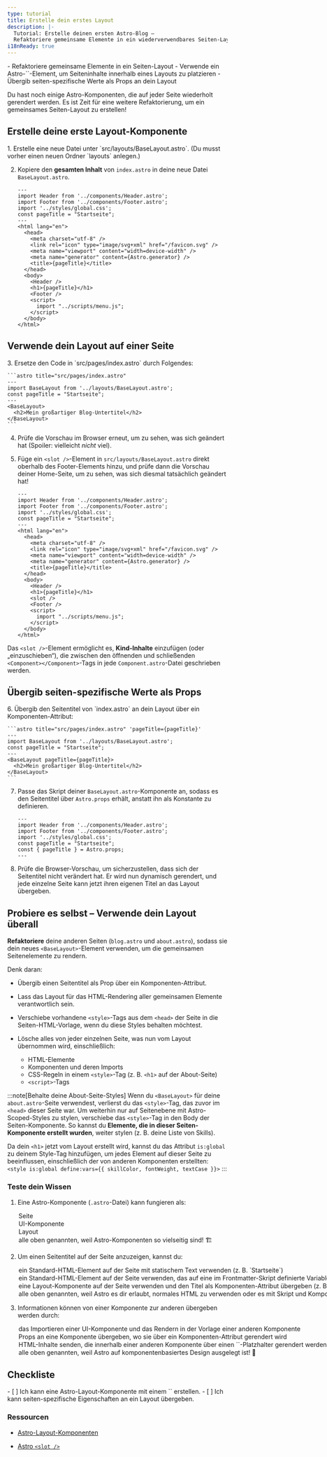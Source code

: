 ```yaml
---
type: tutorial
title: Erstelle dein erstes Layout
description: |-
  Tutorial: Erstelle deinen ersten Astro-Blog —
  Refaktoriere gemeinsame Elemente in ein wiederverwendbares Seiten-Layout
i18nReady: true
---
```



<PreCheck>
  - Refaktoriere gemeinsame Elemente in ein Seiten-Layout
  - Verwende ein Astro-`<slot />`-Element, um Seiteninhalte innerhalb eines Layouts zu platzieren
  - Übergib seiten-spezifische Werte als Props an dein Layout
</PreCheck>

Du hast noch einige Astro-Komponenten, die auf jeder Seite wiederholt gerendert werden. Es ist Zeit für eine weitere Refaktorierung, um ein gemeinsames Seiten-Layout zu erstellen!

## Erstelle deine erste Layout-Komponente

<Steps>
1. Erstelle eine neue Datei unter `src/layouts/BaseLayout.astro`. (Du musst vorher einen neuen Ordner `layouts` anlegen.)

2. Kopiere den **gesamten Inhalt** von `index.astro` in deine neue Datei `BaseLayout.astro`.

    ```astro title="src/layouts/BaseLayout.astro"
    ---
    import Header from '../components/Header.astro';
    import Footer from '../components/Footer.astro';
    import '../styles/global.css';
    const pageTitle = "Startseite";
    ---
    <html lang="en">
      <head>
        <meta charset="utf-8" />
        <link rel="icon" type="image/svg+xml" href="/favicon.svg" />
        <meta name="viewport" content="width=device-width" />
        <meta name="generator" content={Astro.generator} />
        <title>{pageTitle}</title>
      </head>
      <body>
        <Header />
        <h1>{pageTitle}</h1>
        <Footer />
        <script>
          import "../scripts/menu.js";
        </script>
      </body>
    </html>
    ```
</Steps>

## Verwende dein Layout auf einer Seite

<Steps>
3. Ersetze den Code in `src/pages/index.astro` durch Folgendes:

    ```astro title="src/pages/index.astro"
    ---
    import BaseLayout from '../layouts/BaseLayout.astro';
    const pageTitle = "Startseite";
    ---
    <BaseLayout>
      <h2>Mein großartiger Blog-Untertitel</h2>
    </BaseLayout>
    ```

4. Prüfe die Vorschau im Browser erneut, um zu sehen, was sich geändert hat (Spoiler: vielleicht *nicht* viel).

5. Füge ein `<slot />`-Element in `src/layouts/BaseLayout.astro` direkt oberhalb des Footer-Elements hinzu, und prüfe dann die Vorschau deiner Home-Seite, um zu sehen, was sich diesmal tatsächlich geändert hat!

    ```astro title="src/layouts/BaseLayout.astro" ins={18}
    ---
    import Header from '../components/Header.astro';
    import Footer from '../components/Footer.astro';
    import '../styles/global.css';
    const pageTitle = "Startseite";
    ---
    <html lang="en">
      <head>
        <meta charset="utf-8" />
        <link rel="icon" type="image/svg+xml" href="/favicon.svg" />
        <meta name="viewport" content="width=device-width" />
        <meta name="generator" content={Astro.generator} />
        <title>{pageTitle}</title>
      </head>
      <body>
        <Header />
        <h1>{pageTitle}</h1>
        <slot />
        <Footer />
        <script>
          import "../scripts/menu.js";
        </script>
      </body>
    </html>
    ```
</Steps>

Das `<slot />`-Element ermöglicht es, **Kind-Inhalte** einzufügen (oder „einzuschieben“), die zwischen den öffnenden und schließenden `<Component></Component>`-Tags in jede `Component.astro`-Datei geschrieben werden.

## Übergib seiten-spezifische Werte als Props

<Steps>
6. Übergib den Seitentitel von `index.astro` an dein Layout über ein Komponenten-Attribut:

    ```astro title="src/pages/index.astro" 'pageTitle={pageTitle}'
    ---
    import BaseLayout from '../layouts/BaseLayout.astro';
    const pageTitle = "Startseite";
    ---
    <BaseLayout pageTitle={pageTitle}>
      <h2>Mein großartiger Blog-Untertitel</h2>
    </BaseLayout>
    ```

7. Passe das Skript deiner `BaseLayout.astro`-Komponente an, sodass es den Seitentitel über `Astro.props` erhält, anstatt ihn als Konstante zu definieren.

    ```astro title="src/layouts/BaseLayout.astro" del={5} ins={6}
    ---
    import Header from '../components/Header.astro';
    import Footer from '../components/Footer.astro';
    import '../styles/global.css';
    const pageTitle = "Startseite";
    const { pageTitle } = Astro.props;
    ---
    ```

8. Prüfe die Browser-Vorschau, um sicherzustellen, dass sich der Seitentitel nicht verändert hat. Er wird nun dynamisch gerendert, und jede einzelne Seite kann jetzt ihren eigenen Titel an das Layout übergeben.
</Steps>

<Box icon="puzzle-piece">

## Probiere es selbst – Verwende dein Layout überall

**Refaktoriere** deine anderen Seiten (`blog.astro` und `about.astro`), sodass sie dein neues `<BaseLayout>`-Element verwenden, um die gemeinsamen Seitenelemente zu rendern.

Denk daran:

- Übergib einen Seitentitel als Prop über ein Komponenten-Attribut.

- Lass das Layout für das HTML-Rendering aller gemeinsamen Elemente verantwortlich sein.

- Verschiebe vorhandene `<style>`-Tags aus dem `<head>` der Seite in die Seiten-HTML-Vorlage, wenn du diese Styles behalten möchtest.

- Lösche alles von jeder einzelnen Seite, was nun vom Layout übernommen wird, einschließlich:

  - HTML-Elemente
  - Komponenten und deren Imports
  - CSS-Regeln in einem `<style>`-Tag (z. B. `<h1>` auf der About-Seite)
  - `<script>`-Tags

:::note[Behalte deine About-Seite-Styles]
Wenn du `<BaseLayout>` für deine `about.astro`-Seite verwendest, verlierst du das `<style>`-Tag, das zuvor im `<head>` dieser Seite war. Um weiterhin nur auf Seitenebene mit Astro-Scoped-Styles zu stylen, verschiebe das `<style>`-Tag in den Body der Seiten-Komponente. So kannst du **Elemente, die in dieser Seiten-Komponente erstellt wurden**, weiter stylen (z. B. deine Liste von Skills).

Da dein `<h1>` jetzt vom Layout erstellt wird, kannst du das Attribut `is:global` zu deinem Style-Tag hinzufügen, um jedes Element auf dieser Seite zu beeinflussen, einschließlich der von anderen Komponenten erstellten: `<style is:global define:vars={{ skillColor, fontWeight, textCase }}>`
:::
</Box>

<Box icon="question-mark">

### Teste dein Wissen

1. Eine Astro-Komponente (`.astro`-Datei) kann fungieren als:

    <MultipleChoice>
      <Option>Seite</Option>
      <Option>UI-Komponente</Option>
      <Option>Layout</Option>
      <Option isCorrect>alle oben genannten, weil Astro-Komponenten so vielseitig sind! 🏗️</Option>
    </MultipleChoice>

2. Um einen Seitentitel auf der Seite anzuzeigen, kannst du:

    <MultipleChoice>
      <Option>
        ein Standard-HTML-Element auf der Seite mit statischem Text verwenden (z. B. `<h1>Startseite</h1>`)
      </Option>
      <Option>
        ein Standard-HTML-Element auf der Seite verwenden, das auf eine im Frontmatter-Skript definierte Variable verweist (z. B. `<h1>{pageTitle}</h1>`)
      </Option>
      <Option>
        eine Layout-Komponente auf der Seite verwenden und den Titel als Komponenten-Attribut übergeben (z. B. `<BaseLayout title="Home Page" />` oder `<BaseLayout title={pageTitle} />`)
      </Option>
      <Option isCorrect>
        alle oben genannten, weil Astro es dir erlaubt, normales HTML zu verwenden oder es mit Skript und Komponenten aufzuwerten! 💪
      </Option>
    </MultipleChoice>

3. Informationen können von einer Komponente zur anderen übergeben werden durch:

    <MultipleChoice>
      <Option>
        das Importieren einer UI-Komponente und das Rendern in der Vorlage einer anderen Komponente
      </Option>
      <Option>
        Props an eine Komponente übergeben, wo sie über ein Komponenten-Attribut gerendert wird
      </Option>
      <Option>
        HTML-Inhalte senden, die innerhalb einer anderen Komponente über einen `<slot />`-Platzhalter gerendert werden
      </Option>
      <Option isCorrect>
        alle oben genannten, weil Astro auf komponentenbasiertes Design ausgelegt ist! 🧩
      </Option>
    </MultipleChoice>

</Box>

<Box icon="check-list">

## Checkliste

<Checklist>
- [ ] Ich kann eine Astro-Layout-Komponente mit einem `<slot />` erstellen.
- [ ] Ich kann seiten-spezifische Eigenschaften an ein Layout übergeben.
</Checklist>
</Box>

### Ressourcen

- [Astro-Layout-Komponenten](/de/basics/layouts/)

- [Astro `<slot />`](/de/basics/astro-components/#slots)
